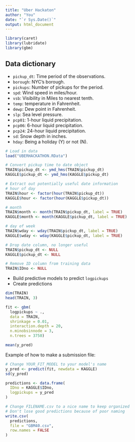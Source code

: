 ---
title: "Uber Hackaton"
author: "You"
date: "`r Sys.Date()`"
output: html_document
---

```{r message=FALSE}
library(caret)
library(lubridate)
library(gbm)

```

## Data dictionary

* `pickup_dt`: Time period of the observations.
* `borough`: NYC's borough.
* `pickups`: Number of pickups for the period.
* `spd`: Wind speed in miles/hour.
* `vsb`: Visibility in Miles to nearest tenth.
* `temp`: temperature in Fahrenheit.
* `dewp`: Dew point in Fahrenheit.
* `slp`: Sea level pressure.
* `pcp01`: 1-hour liquid precipitation.
* `pcp06`: 6-hour liquid precipitation.
* `pcp24`: 24-hour liquid precipitation.
* `sd`: Snow depth in inches.
* `hday`: Being a holiday (Y) or not (N).

```{r}
# Load in data
load("UBERHACKATHON.RData")

# Convert pickup time to date object
TRAIN$pickup_dt <- ymd_hms(TRAIN$pickup_dt)
KAGGLE$pickup_dt <- ymd_hms(KAGGLE$pickup_dt)

# Extract out potentially useful date information
# hour of day
TRAIN$hour <- factor(hour(TRAIN$pickup_dt))
KAGGLE$hour <- factor(hour(KAGGLE$pickup_dt))

# month
TRAIN$month <- month(TRAIN$pickup_dt, label = TRUE)
KAGGLE$month <- month(KAGGLE$pickup_dt, label = TRUE)

# day of week
TRAIN$wday <- wday(TRAIN$pickup_dt, label = TRUE)
KAGGLE$wday <- wday(KAGGLE$pickup_dt, label = TRUE)

# Drop date column, no longer useful
TRAIN$pickup_dt <- NULL
KAGGLE$pickup_dt <- NULL

# Remove ID column from training data
TRAIN$IDno <- NULL
```

* Build predictive models to predict `logpickups`
* Create predictions 

```{r}
dim(TRAIN)
head(TRAIN, 3)

fit <- gbm(
  logpickups ~ .,
  data = TRAIN,
  shrinkage = 0.01,
  interaction.depth = 20,
  n.minobsinnode = 3,
  n.trees = 3750)
```


```{r}
mean(y_pred)
```

Example of how to make a submission file:

```{r}
# Change YOUR_FIT_MODEL to your model's name
y_pred <- predict(fit, newdata = KAGGLE)
sd(y_pred)

predictions <- data.frame(
  IDno = KAGGLE$IDno,
  logpickups = y_pred
)

# Change FILENAME.csv to a nice name to keep organized
# Don't lose good predictions because of poor naming
write.csv(
  predictions,
  file = "GBM40.csv",
  row.names = FALSE
)
```
